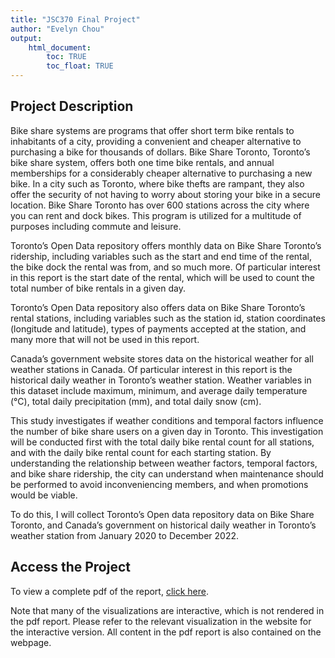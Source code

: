 ```yaml
---
title: "JSC370 Final Project"
author: "Evelyn Chou"
output: 
    html_document:
        toc: TRUE
        toc_float: TRUE
---
```


## Project Description
Bike share systems are programs that offer short term bike rentals to inhabitants of a city, providing a convenient and cheaper alternative to purchasing a bike for thousands of dollars. Bike Share Toronto, Toronto's bike share system, offers both one time bike rentals, and annual memberships for a considerably cheaper alternative to purchasing a new bike. In a city such as Toronto, where bike thefts are rampant, they also offer the security of not having to worry about storing your bike in a secure location. Bike Share Toronto has over 600 stations across the city where you can rent and dock bikes. This program is utilized for a multitude of purposes including commute and leisure. 

Toronto's Open Data repository offers monthly data on Bike Share Toronto's ridership, including variables such as the start and end time of the rental, the bike dock the rental was from, and so much more. Of particular interest in this report is the start date of the rental, which will be used to count the total number of bike rentals in a given day. 

Toronto's Open Data repository also offers data on Bike Share Toronto's rental stations, including variables such as the station id, station coordinates (longitude and latitude), types of payments accepted at the station, and many more that will not be used in this report. 

Canada's government website stores data on the historical weather for all weather stations in Canada. Of particular interest in this report is the historical daily weather in Toronto's weather station. Weather variables in this dataset include maximum, minimum, and average daily temperature (°C), total daily precipitation (mm), and total daily snow (cm).

This study investigates if weather conditions and temporal factors influence the number of bike share users on a given day in Toronto. This investigation will be conducted first with the total daily bike rental count for all stations, and with the daily bike rental count for each starting station. By understanding the relationship between weather factors, temporal factors, and bike share ridership, the city can understand when maintenance should be performed to avoid inconveniencing members, and when promotions would be viable. 

To do this, I will collect Toronto's Open data repository data on Bike Share Toronto, and Canada's government on historical daily weather in Toronto's weather station from January 2020 to December 2022.


## Access the Project
To view a complete pdf of the report, [click here](https://github.com/evelyn323/JSC370-Final-Project/raw/main/Report/Report.pdf).

Note that many of the visualizations are interactive, which is not rendered in the pdf report. Please refer to the relevant visualization in the website for the interactive version. All content in the pdf report is also contained on the webpage.







